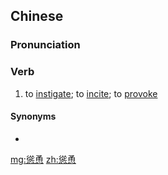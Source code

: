 {{also|怂恿}}
==Chinese==
{{zh-forms|s=怂恿}}

===Pronunciation===
{{zh-pron
|m=sǒngyǒng
|c=sung2 jung2
|cat=v
}}

===Verb===
{{zh-verb}}

# to [[instigate]]; to [[incite]]; to [[provoke]]

====Synonyms====
* {{zh-l|攛掇}}

[[mg:慫恿]]
[[zh:慫恿]]